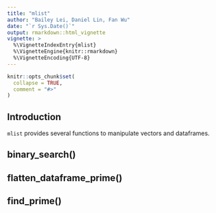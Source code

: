 ```yaml
---
title: "mlist"
author: "Bailey Lei, Daniel Lin, Fan Wu"
date: "`r Sys.Date()`"
output: rmarkdown::html_vignette
vignette: >
  %\VignetteIndexEntry{mlist}
  %\VignetteEngine{knitr::rmarkdown}
  %\VignetteEncoding{UTF-8}
---
```


```r
knitr::opts_chunk$set(
  collapse = TRUE,
  comment = "#>"
)
```

## Introduction
`mlist` provides several functions to manipulate vectors and dataframes.

## binary_search()


## flatten_dataframe_prime()


## find_prime()

